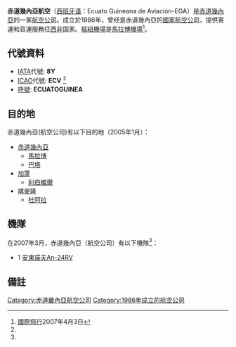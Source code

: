 {{Infobox Airline
| airline        = 赤道幾內亞航空 <br> Ecuato Guineana
| logo           = 
| logo_size      = 
| fleet_size     = 1
| destinations   =
| IATA           = 8Y
| ICAO           = GGE
| callsign       = ECUATO GUINEA
| parent         = 
| company_slogan =
| founded        = 1986
| headquarters   = [[赤道幾內亞|赤道幾內亞]][[馬拉博|馬拉博]]
| key_people     = 
| hubs           = [[馬拉博機場|馬拉博機場]]
| secondary_hubs = 
| focus_cities   = 
| frequent_flyer = 
| lounge         = 
| alliance       = 
| website        = 
}}
'''赤道幾內亞航空'''（[[西班牙语|西班牙语]]：Ecuato Guineana de Aviación-EGA）是[[赤道幾內亞|赤道幾內亞]]的一家[[航空公司|航空公司]]。成立於1986年，曾经是赤道幾內亞的[[國家航空公司|國家航空公司]]，提供客運和貨運服務往[[西非|西非]]国家。[[樞紐機場|樞紐機場]]是[[馬拉博機場|馬拉博機場]]<ref name="FI">[[國際飛行|國際飛行]]2007年4月3日</ref>。

== 代號資料 ==
*[[IATA|IATA]]代號: '''8Y'''
*[[ICAO|ICAO]]代號: '''ECV''' <ref name="FI"/>
*[[呼號|呼號]]: '''ECUATOGUINEA'''

== 目的地 ==
赤道幾內亞(航空公司)有以下目的地（2005年1月）：

*[[赤道幾內亞|赤道幾內亞]]
**[[馬拉博|馬拉博]]
**[[巴塔_(赤道几内亚)|巴塔]]
*[[加蓬|加蓬]]
**[[利伯維爾|利伯維爾]]
*[[喀麥隆|喀麥隆]]
**[[杜阿拉|杜阿拉]]

== 機隊 ==
在2007年3月，赤道幾內亞（航空公司）有以下機隊<ref name="FI"/>：

*1 [[安東諾夫An-24|安東諾夫An-24]]RV

== 備註 ==
{{Reflist|2}}

{{赤道幾內亞航空公司}}
[[Category:赤道畿內亞航空公司|Category:赤道畿內亞航空公司]]
[[Category:1986年成立的航空公司|Category:1986年成立的航空公司]]